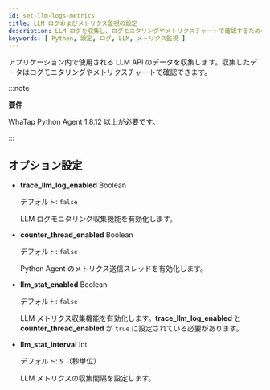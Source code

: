 ```yaml
---
id: set-llm-logs-metrics
title: LLM ログおよびメトリクス監視の設定
description: LLM ログを収集し、ログモニタリングやメトリクスチャートで確認するための設定です。
keywords: [ Python, 設定, ログ, LLM, メトリクス監視 ]
---
```


アプリケーション内で使用される LLM API のデータを収集します。収集したデータはログモニタリングやメトリクスチャートで確認できます。  

:::note

**要件**

WhaTap Python Agent 1.8.12 以上が必要です。

:::

## オプション設定

- **trace_llm_log_enabled** <span class='type'>Boolean</span>  

    デフォルト: `false`  

    LLM ログモニタリング収集機能を有効化します。

- **counter_thread_enabled** <span class='type'>Boolean</span>  

    デフォルト: `false`  

    Python Agent のメトリクス送信スレッドを有効化します。

- **llm_stat_enabled** <span class='type'>Boolean</span>  

    デフォルト: `false` 

    LLM メトリクス収集機能を有効化します。**trace_llm_log_enabled** と **counter_thread_enabled** が `true` に設定されている必要があります。

- **llm_stat_interval** <span class='type'>Int</span>  

    デフォルト: `5` （秒単位）  

    LLM メトリクスの収集間隔を設定します。